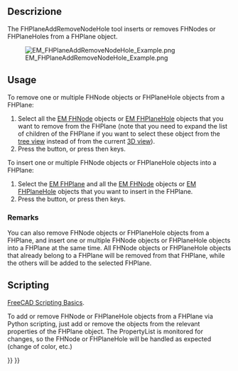 <languages/>

{{Docnav
|[[EM_FHPlaneHole|FHPlaneHole]]
|[[EM_FHEquiv|FHEquiv]]
|[[EM_Workbench|EM]]
|IconL=EM_FHPlaneHole.svg
|IconR=EM_FHEquiv.svg
|IconC=EMWorkbench.svg
}}

<div class="mw-translate-fuzzy">
{{GuiCommand/it
|Name=EM FHPlaneAddRemoveNodeHole
|Name/it=EM FHPlaneAddRemoveNodeHole
|MenuLocation=EM → FHPlaneAddRemoveNodeHole
|Workbenches=[[EM Workbench/it|EM]] (add-on)
|Shortcut=E A
|SeeAlso=[[EM_FHPlane/it|EM FHPlane]], [[EM_FHNode/it|EM FHNode]], [[EM_FHPlaneHole/it|EM FHPlaneHole]]
|Version=0.17
}}
</div>

==Descrizione==

The FHPlaneAddRemoveNodeHole tool inserts or removes FHNodes or FHPlaneHoles from a FHPlane object.

[[Image:EM_FHPlaneAddRemoveNodeHole_Example.png]]

{{Caption|Nodes added (blue) and removed (red) from a FHPlane, and a FHPlaneHole removed from the FHPlane (not cutting a hole in the plane)}}

==Usage==

To remove one or multiple FHNode objects or FHPlaneHole objects from a FHPlane:

# Select all the [[EM_FHNode|EM FHNode]] objects or [[EM_FHPlaneHole|EM FHPlaneHole]] objects that you want to remove from the FHPlane (note that you need to expand the list of children of the FHPlane if you want to select these object from the [[Tree_view|tree view]] instead of from the current [[3D_view|3D view]]).
# Press the {{Button|[[Image:EM_FHPlaneAddRemoveNodeHole.svg|16px]] [[EM_FHPlaneAddRemoveNodeHole|EM FHPlaneAddRemoveNodeHole]]}} button, or press {{KEY|E}} then {{KEY|A}} keys.

To insert one or multiple FHNode objects or FHPlaneHole objects into a FHPlane:

# Select the [[EM_FHPlane|EM FHPlane]] and all the [[EM_FHNode|EM FHNode]] objects or [[EM_FHPlaneHole|EM FHPlaneHole]] objects that you want to insert in the FHPlane.
# Press the {{Button|[[Image:EM_FHPlaneAddRemoveNodeHole.svg|16px]] [[EM_FHPlaneAddRemoveNodeHole|EM FHPlaneAddRemoveNodeHole]]}} button, or press {{KEY|E}} then {{KEY|A}} keys.

===Remarks===

You can also remove FHNode objects or FHPlaneHole objects from a FHPlane, and insert one or multiple FHNode objects or FHPlaneHole objects into a FHPlane at the same time. All FHNode objects or FHPlaneHole objects that already belong to a FHPlane will be removed from that FHPlane, while the others will be added to the selected FHPlane.

==Scripting==

{{Emphasis|See also:}} [[FreeCAD_Scripting_Basics|FreeCAD Scripting Basics]].

To add or remove FHNode or FHPlaneHole objects from a FHPlane via Python scripting, just add or remove the objects from the relevant properties of the FHPlane object. The PropertyList is monitored for changes, so the FHNode or FHPlaneHole will be handled as expected (change of color, etc.)


{{Docnav
|[[EM_FHPlaneHole|FHPlaneHole]]
|[[EM_FHEquiv|FHEquiv]]
|[[EM_Workbench|EM]]
|IconL=EM_FHPlaneHole.svg
|IconR=EM_FHEquiv.svg
|IconC=EMWorkbench.svg
}}

{{EM Tools navi{{#translation:}}}}
{{Userdocnavi{{#translation:}}}}